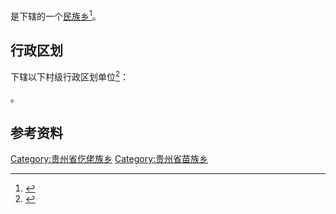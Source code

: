{{中国乡级行政区|52/03/24/202/000}}

'''{{PAGENAMEBASE}}'''是{{PRC admin/fullname|52/03/24/202/000|3}}下辖的一个[[民族乡|民族乡]]<ref>{{PRC admin/ref sgc|{{PRC admin/parent|52/03/24/202/000}}}}</ref>。

== 行政区划 ==
{{PAGENAMEBASE}}下辖以下村级行政区划单位<ref>{{PRC admin/ref sgc|52/03/24/202/000}}</ref>：

{{PRC admin/children|52/03/24/202/000}}。

== 参考资料 ==
{{reflist}}

{{贵州行政区划小作品}}
{{PRC admin/navcat|52/03/24/202/000}}
[[Category:贵州省仡佬族乡|Category:贵州省仡佬族乡]]
[[Category:贵州省苗族乡|Category:贵州省苗族乡]]